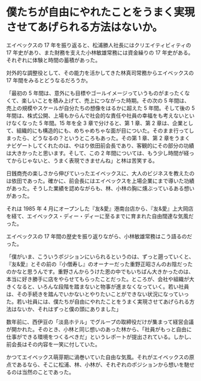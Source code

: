 # 僕たちが自由にやれたことをうまく実現させてあげられる方法はないか。

エイベックスの 17 年を振り返ると、松浦勝人社長にはクリエイティビィティの 17 年史があり、また財務を支えた小林敏雄常務には資金繰りの 17 年史がある。それぞれに体験と時間の蓄積があった。

対外的な調整役として、その能力を活かしてきた林真司常務からエイベックスの 17 年間をみるとどうなるだろうか。

「最初の 5 年間は、意外にも目標やゴールイメージっていうものがまったくなくて、楽しいことを積み上げて、売上につながった時期。その次の 5 年間は、売上の規模やスケールが自分たちの想像をはるかに超えた 5 年間。そして後の 5 年間は、株式公開、上場もからんで社会的な責任や社員の幸福をも考えないといけなくなった 5 年間。15 年を全 3 章で分けると、第 1 章、第 2 章は、企業として、組織的にも構造的にも、めちゃめちゃな面が目についた。そのまま行ってしまったら、どうなるの？というところもあった。その第 1 章、第 2 章をうまくナビゲートしてくれたのは、やはり依田前会長であり、客観的にその部分の功績は大きかったと思います。そして、この 2 年間については、もう少し時間が経ってからじゃないと、うまく表現できませんね」と林は苦笑する。

日銭商売の楽しさから伸びていったエイベックスに、大人のビジネスを教えたのは依田であった。確かに、前会長にはエイベックスを上場企業にまで導いた功績があった。そうした業績を認めながらも、林、小林の胸に燻ぶっているある想いがあった。

それは 1985 年 4 月にオープンした『友&愛』港南台店から、『友&愛』上大岡店を経て、エイベックス・ディー・ディーに至るまでに育まれた自由闊達な気風だった。

エイベックスの 17 年間の歴史を振り返りながら、小林敏雄常務はこう語るのだった。

「僕がいま、こういうポジションにいられるというのは、ずっと遡っていくと、『友&愛』とその前の『小僧寿し』のオーナーだった重野正昭さんのお陰だったのかなと思うんです。重野さんからうけた恩の中でもいちばん大きかったのは、本当に好き勝手に店をやらせてもらったことだった。ところが、会社や組織が大きくなると、いろんな段階を踏まないと物事が進まなくなっていく。若い社員は、その手続きを踏んでいかないとやりたいことができない状況になっていった。若い社員には、僕たちが自由にやれたことをうまく実現させてあげられる方法はないか、それはずっと僕の頭にありました」

数年前に、西伊豆の「淡島ホテル」でグループの取締役だけが集まって経営会議が開かれた。そのとき、小林と同じ想いのあった林から、「社員がもっと自由に仕事ができる環境をつくるべきだ」というレポートが提出されている。しかし、前会長はその内容を一笑に付していた。

かつてエイベックス萌芽期に渦巻いていた自由な気風。それがエイベックスの原点であるなら、そこに松浦、林、小林が、それぞれのポジションから想いを馳せるのは当然のことであった。
